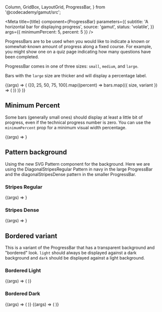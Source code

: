   Column,
  GridBox,
  LayoutGrid,
  ProgressBar,
} from '@codecademy/gamut/src';


<Meta
  title={title}
  component={ProgressBar}
  parameters={{
    subtitle: 'A horizontal bar for displaying progress',
    source: 'gamut',
    status: 'volatile',
  }}
  args={{ minimumPercent: 5, percent: 5 }}
/>

ProgressBars are to be used when you would like to indicate a known or
somewhat-known amount of progress along a fixed course. For example, you
might show one on a quiz page indicating how many questions have been
completed.

ProgressBar comes in one of three sizes: `small`, `medium`, and `large`.

Bars with the `large` size are thicker and will display a
percentage label.

<Canvas>
  <Story name="ProgressBar">
    {(args) => (
      <LayoutGrid columnGap="sm" rowGap="sm">
        {[0, 25, 50, 75, 100].map((percent) =>
          bars.map(({ size, variant }) => (
            <Column key={[percent, size, variant].join()} size={4}>
              <ProgressBar size={size} percent={percent} variant={variant} />
            </Column>
          ))
        )}
      </LayoutGrid>
    )}
  </Story>
</Canvas>

<Props story="ProgressBar" />

## Minimum Percent

Some bars (generally small ones) should display at least a little bit of
progress, even if the technical progress number is zero. You can use the
`minimumPercent` prop for a minimum visual width percentage.

<Canvas>
  <Story name="Minimum Percentage">{(args) => <ProgressBar {...args} />}</Story>
</Canvas>

## Pattern background

Using the new SVG Pattern component for the background. Here we are using the DiagonalStripesRegular Pattern in navy in the large ProgressBar and the diagonalStripesDense pattern in the smaller ProgressBar.

### Stripes Regular

<Canvas column={2}>
  <Story
    name="Stripe - Regular"
    args={{
      pattern: 'diagonalStripesRegular',
      size: 'large',
      percent: 50,
      variant: 'yellow',
    }}
  >
    {(args) => <ProgressBar {...args} />}
  </Story>
</Canvas>

### Stripes Dense

<Canvas>
  <Story
    name="Stripe - Dense"
    args={{
      size: 'medium',
      pattern: 'diagonalStripesDense',
      percent: 33,
      variant: 'blue',
    }}
  >
    {(args) => <ProgressBar {...args} />}
  </Story>
</Canvas>

## Bordered variant

This is a variant of the ProgressBar that has a transparent background and "bordered" look. `light` should always be displayed against a dark background and `dark` should be displayed against a light background.

### Bordered Light

<Canvas column={2}>
  <Story
    name="Dark"
    args={{
      percent: 50,
      variant: 'dark',
      bordered: true,
    }}
  >
    {(args) => (
      <GridBox
        alignContent="center"
        height="8rem"
        backgroundColor="navy"
        padding={32}
      >
        <ProgressBar {...args} />
      </GridBox>
    )}
  </Story>
</Canvas>

### Bordered Dark

<Canvas column={2}>
  <Story
    name="Bordered - Light"
    args={{
      percent: 42,
      variant: 'light',
      medium: 'large',
      bordered: true,
    }}
  >
    {(args) => (
      <GridBox
        alignContent="center"
        height="8rem"
        backgroundColor="palePink"
        borderColor="navy"
        borderStyle="solid"
        borderWidth="1px"
        padding={32}
      >
        <ProgressBar {...args} />
      </GridBox>
    )}
  </Story>
</Canvas>

<Canvas column={2}>
  <Story
    name="Bordered - Light - Large"
    args={{
      pattern: 'diagonalStripesDense',
      percent: 71,
      variant: 'dark',
      size: 'large',
      bordered: true,
    }}
  >
    {(args) => (
      <GridBox
        alignContent="center"
        height="8rem"
        backgroundColor="navy"
        borderColor="navy"
        borderStyle="solid"
        borderWidth="1px"
        padding={32}
      >
        <ProgressBar {...args} />
      </GridBox>
    )}
  </Story>
</Canvas>
